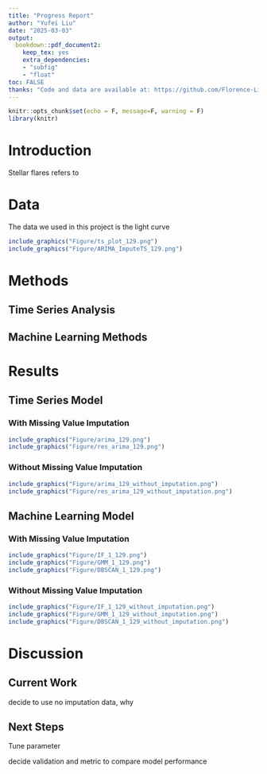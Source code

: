```yaml
---
title: "Progress Report"
author: "Yufei Liu"
date: "2025-03-03"
output:
  bookdown::pdf_document2:
    keep_tex: yes
    extra_dependencies: 
    - "subfig"
    - "float"
toc: FALSE
thanks: "Code and data are available at: https://github.com/Florence-Liu/Stellar-Flare"
---
```


```r
knitr::opts_chunk$set(echo = F, message=F, warning = F)
library(knitr)
```

# Introduction

Stellar flares refers to 

# Data

The data we used in this project is the light curve 

```r
include_graphics("Figure/ts_plot_129.png")
include_graphics("Figure/ARIMA_ImputeTS_129.png")
```

# Methods
## Time Series Analysis



## Machine Learning Methods


# Results
## Time Series Model
### With Missing Value Imputation
```r
include_graphics("Figure/arima_129.png")
include_graphics("Figure/res_arima_129.png")
```

### Without Missing Value Imputation
```r
include_graphics("Figure/arima_129_without_imputation.png")
include_graphics("Figure/res_arima_129_without_imputation.png")
```

## Machine Learning Model
### With Missing Value Imputation
```r
include_graphics("Figure/IF_1_129.png")
include_graphics("Figure/GMM_1_129.png")
include_graphics("Figure/DBSCAN_1_129.png")
```

### Without Missing Value Imputation
```r
include_graphics("Figure/IF_1_129_without_imputation.png")
include_graphics("Figure/GMM_1_129_without_imputation.png")
include_graphics("Figure/DBSCAN_1_129_without_imputation.png")
```

# Discussion
## Current Work
decide to use no imputation data, why


## Next Steps

Tune parameter

decide validation and metric to compare model performance

